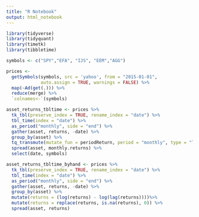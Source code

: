 ```yaml
---
title: "R Notebook"
output: html_notebook
---
```


```r
library(tidyverse)
library(tidyquant)
library(timetk)
library(tibbletime)
```


```r

symbols <- c("SPY","EFA", "IJS", "EEM","AGG")

prices <- 
  getSymbols(symbols, src = 'yahoo', from = "2015-01-01", 
             auto.assign = TRUE, warnings = FALSE) %>% 
  map(~Ad(get(.))) %>% 
  reduce(merge) %>%
  `colnames<-`(symbols)

asset_returns_tbltime <- prices %>% 
  tk_tbl(preserve_index = TRUE, rename_index = "date") %>%
  tbl_time(index = "date") %>% 
  as_period("monthly", side = "end") %>%
  gather(asset, returns, -date) %>% 
  group_by(asset) %>% 
  tq_transmute(mutate_fun = periodReturn, period = "monthly", type = "log") %>% 
  spread(asset, monthly.returns) %>% 
  select(date, symbols)

asset_returns_tbltime_byhand <- prices %>% 
  tk_tbl(preserve_index = TRUE, rename_index = "date") %>%
  tbl_time(index = "date") %>% 
  as_period("monthly", side = "end") %>%
  gather(asset, returns, -date) %>% 
  group_by(asset) %>%  
  mutate(returns = (log(returns) - log(lag(returns))))%>%
  mutate(returns = replace(returns, is.na(returns), 0)) %>% 
  spread(asset, returns)


```

